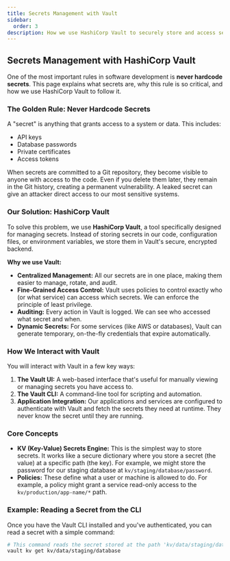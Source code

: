 ```yaml
---
title: Secrets Management with Vault
sidebar:
  order: 3
description: How we use HashiCorp Vault to securely store and access secrets.
---
```


## Secrets Management with HashiCorp Vault

One of the most important rules in software development is **never hardcode secrets**. This page explains what secrets are, why this rule is so critical, and how we use HashiCorp Vault to follow it.

### The Golden Rule: Never Hardcode Secrets

A "secret" is anything that grants access to a system or data. This includes:
-   API keys
-   Database passwords
-   Private certificates
-   Access tokens

When secrets are committed to a Git repository, they become visible to anyone with access to the code. Even if you delete them later, they remain in the Git history, creating a permanent vulnerability. A leaked secret can give an attacker direct access to our most sensitive systems.

### Our Solution: HashiCorp Vault

To solve this problem, we use **HashiCorp Vault**, a tool specifically designed for managing secrets. Instead of storing secrets in our code, configuration files, or environment variables, we store them in Vault's secure, encrypted backend.

**Why we use Vault:**
-   **Centralized Management:** All our secrets are in one place, making them easier to manage, rotate, and audit.
-   **Fine-Grained Access Control:** Vault uses policies to control exactly who (or what service) can access which secrets. We can enforce the principle of least privilege.
-   **Auditing:** Every action in Vault is logged. We can see who accessed what secret and when.
-   **Dynamic Secrets:** For some services (like AWS or databases), Vault can generate temporary, on-the-fly credentials that expire automatically.

### How We Interact with Vault

You will interact with Vault in a few key ways:

1.  **The Vault UI:** A web-based interface that's useful for manually viewing or managing secrets you have access to.
2.  **The Vault CLI:** A command-line tool for scripting and automation.
3.  **Application Integration:** Our applications and services are configured to authenticate with Vault and fetch the secrets they need at runtime. They never know the secret until they are running.

### Core Concepts

-   **KV (Key-Value) Secrets Engine:** This is the simplest way to store secrets. It works like a secure dictionary where you store a secret (the value) at a specific path (the key). For example, we might store the password for our staging database at `kv/staging/database/password`.
-   **Policies:** These define what a user or machine is allowed to do. For example, a policy might grant a service read-only access to the `kv/production/app-name/*` path.

### Example: Reading a Secret from the CLI

Once you have the Vault CLI installed and you've authenticated, you can read a secret with a simple command:

```bash
# This command reads the secret stored at the path 'kv/data/staging/database'
vault kv get kv/data/staging/database
